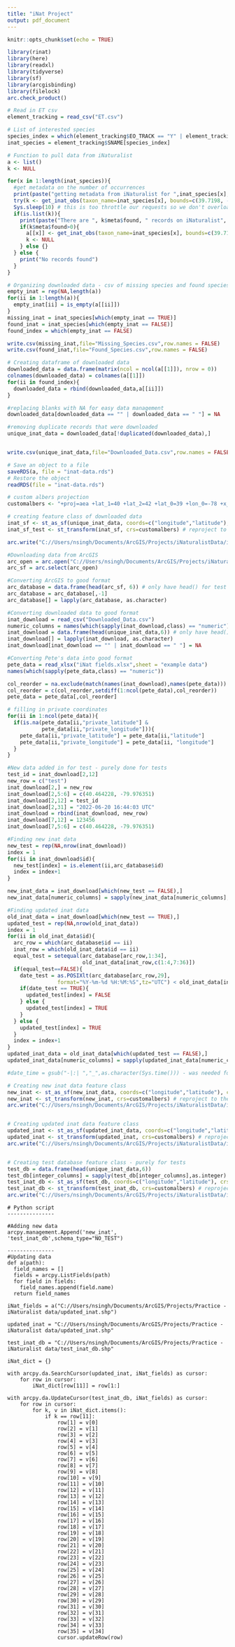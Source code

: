 ```yaml
---
title: "iNat Project"
output: pdf_document
---
```


```r
knitr::opts_chunk$set(echo = TRUE)
```

```r
library(rinat)
library(here)
library(readxl)
library(tidyverse)
library(sf)
library(arcgisbinding)
library(filelock)
arc.check_product()
```

```r
# Read in ET csv
element_tracking = read_csv("ET.csv")

# List of interested species
species_index = which(element_tracking$EO_TRACK == "Y" | element_tracking$EO_TRACK == "W")
inat_species = element_tracking$SNAME[species_index]
```

```r
# Function to pull data from iNaturalist
a <- list()
k <- NULL

for(x in 1:length(inat_species)){
  #get metadata on the number of occurrences
  print(paste("getting metadata from iNaturalist for ",inat_species[x],".", sep="") )
  try(k <- get_inat_obs(taxon_name=inat_species[x], bounds=c(39.7198, -80.519891, 42.26986,	-74.689516) , geo=TRUE, meta=TRUE) ) # this step first queries iNat to see if there are any records present, if there are it actually downloads them.
  Sys.sleep(10) # this is too throttle our requests so we don't overload their servers
  if(is.list(k)){
    print(paste("There are ", k$meta$found, " records on iNaturalist", sep=""))
    if(k$meta$found>0){
      a[[x]] <- get_inat_obs(taxon_name=inat_species[x], bounds=c(39.7198, -80.519891, 42.26986,	-74.689516) , geo=TRUE, maxresults = k$meta$found) 
      k <- NULL
    } else {}
  } else {
    print("No records found")
  }
}
```


```r
# Organizing downloaded data - csv of missing species and found species
empty_inat = rep(NA,length(a))
for(ii in 1:length(a)){
  empty_inat[ii] = is_empty(a[[ii]])
}
missing_inat = inat_species[which(empty_inat == TRUE)]
found_inat = inat_species[which(empty_inat == FALSE)]
found_index = which(empty_inat == FALSE)

write.csv(missing_inat,file="Missing_Species.csv",row.names = FALSE)
write.csv(found_inat,file="Found_Species.csv",row.names = FALSE)

# Creating dataframe of downloaded data
downloaded_data = data.frame(matrix(ncol = ncol(a[[1]]), nrow = 0))
colnames(downloaded_data) = colnames(a[[1]])
for(ii in found_index){
  downloaded_data = rbind(downloaded_data,a[[ii]])
}

#replacing blanks with NA for easy data management
downloaded_data[downloaded_data == "" | downloaded_data == " "] = NA

#removing duplicate records that were downloaded
unique_inat_data = downloaded_data[!duplicated(downloaded_data),]


write.csv(unique_inat_data,file="Downloaded_Data.csv",row.names = FALSE)
```

```r
# Save an object to a file
saveRDS(a, file = "inat-data.rds")
# Restore the object
readRDS(file = "inat-data.rds")
```

```r
# custom albers projection
customalbers <- "+proj=aea +lat_1=40 +lat_2=42 +lat_0=39 +lon_0=-78 +x_0=0 +y_0=0 +ellps=GRS80 +units=m +no_defs"

# creating feature class of downloaded data
inat_sf <- st_as_sf(unique_inat_data, coords=c("longitude","latitude"), crs="+proj=longlat +datum=WGS84 +no_defs +ellps=WGS84 +towgs84=0,0,0")
inat_sf_test <- st_transform(inat_sf, crs=customalbers) # reproject to the custom albers

arc.write("C://Users/nsingh/Documents/ArcGIS/Projects/iNaturalistData/iNaturalistData.gdb/inat_data",inat_sf_test,overwrite = TRUE)
```

```r
#Downloading data from ArcGIS
arc_open = arc.open("C://Users/nsingh/Documents/ArcGIS/Projects/iNaturalistData/iNaturalistData.gdb/inat_data")
arc_sf = arc.select(arc_open)

#Converting ArcGIS to good format
arc_database = data.frame(head(arc_sf, 6)) # only have head() for test
arc_database = arc_database[,-1]
arc_database[] = lapply(arc_database, as.character)

#Converting downloaded data to good format
inat_download = read_csv("Downloaded_Data.csv")
numeric_columns = names(which(sapply(inat_download,class) == "numeric"))
inat_download = data.frame(head(unique_inat_data,6)) # only have head() for test
inat_download[] = lapply(inat_download, as.character)
inat_download[inat_download == "" | inat_download == " "] = NA

#Converting Pete's data into good format
pete_data = read_xlsx("iNat fields.xlsx",sheet = "example data")
names(which(sapply(pete_data,class) == "numeric"))

col_reorder = na.exclude(match(names(inat_download),names(pete_data)))
col_reorder = c(col_reorder,setdiff(1:ncol(pete_data),col_reorder))
pete_data = pete_data[,col_reorder]

# filling in private coordinates 
for(ii in 1:ncol(pete_data)){
  if(is.na(pete_data[ii,"private_latitude"] &
           pete_data[ii,"private_longitude"])){
    pete_data[ii,"private_latitude"] = pete_data[ii,"latitude"]
    pete_data[ii,"private_longitude"] = pete_data[ii, "longitude"]
  }
}

#New data added in for test - purely done for tests
test_id = inat_download[2,12]
new_row = c("test")
inat_download[2,] = new_row
inat_download[2,5:6] = c(40.464228, -79.976351)
inat_download[2,12] = test_id
inat_download[2,31] = "2022-06-20 16:44:03 UTC"
inat_download = rbind(inat_download, new_row)
inat_download[7,12] = 123456
inat_download[7,5:6] = c(40.464228, -79.976351)
```

```r
#Finding new inat data
new_test = rep(NA,nrow(inat_download))
index = 1
for(ii in inat_download$id){
  new_test[index] = is.element(ii,arc_database$id)
  index = index+1
}

new_inat_data = inat_download[which(new_test == FALSE),]
new_inat_data[numeric_columns] = sapply(new_inat_data[numeric_columns],as.numeric)

#Finding updated inat data
old_inat_data = inat_download[which(new_test == TRUE),]
updated_test = rep(NA,nrow(old_inat_data))
index = 1
for(ii in old_inat_data$id){
  arc_row = which(arc_database$id == ii)
  inat_row = which(old_inat_data$id == ii)
  equal_test = setequal(arc_database[arc_row,1:34],
                        old_inat_data[inat_row,c(1:4,7:36)])
  if(equal_test==FALSE){
    date_test = as.POSIXlt(arc_database[arc_row,29],
                format="%Y-%m-%d %H:%M:%S",tz="UTC") < old_inat_data[inat_row,31]
    if(date_test == TRUE){
      updated_test[index] = FALSE
    } else {
      updated_test[index] = TRUE
    } 
  } else {
    updated_test[index] = TRUE
  }
  index = index+1
}
updated_inat_data = old_inat_data[which(updated_test == FALSE),]
updated_inat_data[numeric_columns] = sapply(updated_inat_data[numeric_columns],as.numeric)
```

```r
#date_time = gsub("-|:| ","_",as.character(Sys.time())) - was needed for overwrite issue

# Creating new inat data feature class
new_inat <- st_as_sf(new_inat_data, coords=c("longitude","latitude"), crs="+proj=longlat +datum=WGS84 +no_defs +ellps=WGS84 +towgs84=0,0,0")
new_inat <- st_transform(new_inat, crs=customalbers) # reproject to the custom albers
arc.write("C://Users/nsingh/Documents/ArcGIS/Projects/iNaturalistData/iNaturalistData.gdb/new_inat",new_inat,overwrite = TRUE,validate=TRUE)


# Creating updated inat data feature class
updated_inat <- st_as_sf(updated_inat_data, coords=c("longitude","latitude"), crs="+proj=longlat +datum=WGS84 +no_defs +ellps=WGS84 +towgs84=0,0,0")
updated_inat <- st_transform(updated_inat, crs=customalbers) # reproject to the custom albers
arc.write("C://Users/nsingh/Documents/ArcGIS/Projects/iNaturalistData/iNaturalistData.gdb/updated_inat",updated_inat,overwrite = TRUE,validate=TRUE)


# Creating test database feature class - purely for tests
test_db = data.frame(head(unique_inat_data,6))
test_db[integer_columns] = sapply(test_db[integer_columns],as.integer)
test_inat_db <- st_as_sf(test_db, coords=c("longitude","latitude"), crs="+proj=longlat +datum=WGS84 +no_defs +ellps=WGS84 +towgs84=0,0,0")
test_inat_db <- st_transform(test_inat_db, crs=customalbers) # reproject to the custom albers
arc.write("C://Users/nsingh/Documents/ArcGIS/Projects/iNaturalistData/iNaturalistData.gdb/test_inat_db",test_inat_db,overwrite = TRUE,validate=TRUE)
```

```
# Python script
---------------

#Adding new data
arcpy.management.Append('new_inat', 'test_inat_db',schema_type="NO_TEST")

---------------
#Updating data
def a(path):
  field_names = []
  fields = arcpy.ListFields(path)
  for field in fields:
    field_names.append(field.name)
  return field_names
  
iNat_fields = a("C://Users/nsingh/Documents/ArcGIS/Projects/Practice - iNaturalist data/updated_inat.shp")

updated_inat = "C://Users/nsingh/Documents/ArcGIS/Projects/Practice - iNaturalist data/updated_inat.shp"

test_inat_db = "C://Users/nsingh/Documents/ArcGIS/Projects/Practice - iNaturalist data/test_inat_db.shp"

iNat_dict = {}  

with arcpy.da.SearchCursor(updated_inat, iNat_fields) as cursor:
    for row in cursor:
        iNat_dict[row[11]] = row[1:]

with arcpy.da.UpdateCursor(test_inat_db, iNat_fields) as cursor:
    for row in cursor:
        for k, v in iNat_dict.items():
            if k == row[11]:
                row[1] = v[0]
                row[2] = v[1]
                row[3] = v[2]
                row[4] = v[3]
                row[5] = v[4]
                row[6] = v[5]
                row[7] = v[6]
                row[8] = v[7]
                row[9] = v[8]
                row[10] = v[9]
                row[11] = v[10]
                row[12] = v[11]
                row[13] = v[12]
                row[14] = v[13]
                row[15] = v[14]
                row[16] = v[15]
                row[17] = v[16]
                row[18] = v[17]
                row[19] = v[18]
                row[20] = v[19]
                row[21] = v[20]
                row[22] = v[21]
                row[23] = v[22]
                row[24] = v[23]
                row[25] = v[24]
                row[26] = v[25]
                row[27] = v[26]
                row[28] = v[27]
                row[29] = v[28]
                row[30] = v[29]
                row[31] = v[30]
                row[32] = v[31]
                row[33] = v[32]
                row[34] = v[33]
                row[35] = v[34]
                cursor.updateRow(row)
```